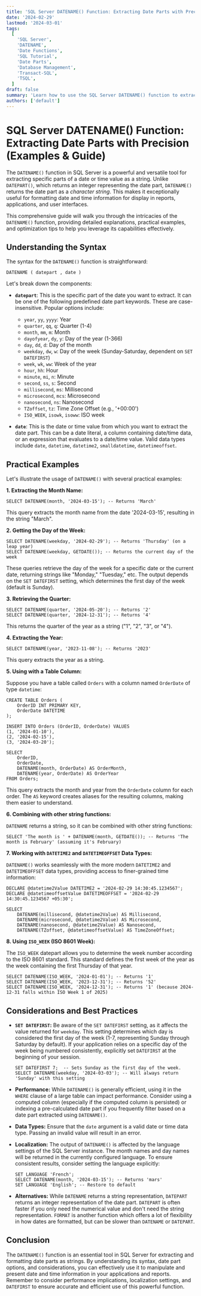 ```yaml
---
title: 'SQL Server DATENAME() Function: Extracting Date Parts with Precision (Examples & Guide)'
date: '2024-02-29'
lastmod: '2024-03-01'
tags:
  [
    'SQL Server',
    'DATENAME',
    'Date Functions',
    'SQL Tutorial',
    'Date Parts',
    'Database Management',
    'Transact-SQL',
    'TSQL',
  ]
draft: false
summary: 'Learn how to use the SQL Server DATENAME() function to extract specific date parts like month name, day of the week, quarter, and more. This comprehensive guide provides detailed explanations, practical examples, and optimization tips for effective database management.'
authors: ['default']
---
```


# SQL Server DATENAME() Function: Extracting Date Parts with Precision (Examples & Guide)

The `DATENAME()` function in SQL Server is a powerful and versatile tool for extracting specific parts of a date or time value as a string. Unlike `DATEPART()`, which returns an integer representing the date part, `DATENAME()` returns the date part as a _character string_. This makes it exceptionally useful for formatting date and time information for display in reports, applications, and user interfaces.

This comprehensive guide will walk you through the intricacies of the `DATENAME()` function, providing detailed explanations, practical examples, and optimization tips to help you leverage its capabilities effectively.

## Understanding the Syntax

The syntax for the `DATENAME()` function is straightforward:

```plaintext
DATENAME ( datepart , date )
```

Let's break down the components:

- **`datepart`**: This is the specific part of the date you want to extract. It can be one of the following predefined date part keywords. These are case-insensitive. Popular options include:

  - `year`, `yy`, `yyyy`: Year
  - `quarter`, `qq`, `q`: Quarter (1-4)
  - `month`, `mm`, `m`: Month
  - `dayofyear`, `dy`, `y`: Day of the year (1-366)
  - `day`, `dd`, `d`: Day of the month
  - `weekday`, `dw`, `w`: Day of the week (Sunday-Saturday, dependent on `SET DATEFIRST`)
  - `week`, `wk`, `ww`: Week of the year
  - `hour`, `hh`: Hour
  - `minute`, `mi`, `n`: Minute
  - `second`, `ss`, `s`: Second
  - `millisecond`, `ms`: Millisecond
  - `microsecond`, `mcs`: Microsecond
  - `nanosecond`, `ns`: Nanosecond
  - `TZoffset`, `tz`: Time Zone Offset (e.g., '+00:00')
  - `ISO_WEEK`, `isowk`, `isoww`: ISO week

- **`date`**: This is the date or time value from which you want to extract the date part. This can be a date literal, a column containing date/time data, or an expression that evaluates to a date/time value. Valid data types include `date`, `datetime`, `datetime2`, `smalldatetime`, `datetimeoffset`.

## Practical Examples

Let's illustrate the usage of `DATENAME()` with several practical examples:

**1. Extracting the Month Name:**

```plaintext
SELECT DATENAME(month, '2024-03-15'); -- Returns 'March'
```

This query extracts the month name from the date '2024-03-15', resulting in the string "March".

**2. Getting the Day of the Week:**

```plaintext
SELECT DATENAME(weekday, '2024-02-29'); -- Returns 'Thursday' (on a leap year)
SELECT DATENAME(weekday, GETDATE()); -- Returns the current day of the week
```

These queries retrieve the day of the week for a specific date or the current date, returning strings like "Monday," "Tuesday," etc. The output depends on the `SET DATEFIRST` setting, which determines the first day of the week (default is Sunday).

**3. Retrieving the Quarter:**

```plaintext
SELECT DATENAME(quarter, '2024-05-20'); -- Returns '2'
SELECT DATENAME(quarter, '2024-12-31'); -- Returns '4'
```

This returns the quarter of the year as a string ("1", "2", "3", or "4").

**4. Extracting the Year:**

```plaintext
SELECT DATENAME(year, '2023-11-08'); -- Returns '2023'
```

This query extracts the year as a string.

**5. Using with a Table Column:**

Suppose you have a table called `Orders` with a column named `OrderDate` of type `datetime`:

```plaintext
CREATE TABLE Orders (
    OrderID INT PRIMARY KEY,
    OrderDate DATETIME
);

INSERT INTO Orders (OrderID, OrderDate) VALUES
(1, '2024-01-10'),
(2, '2024-02-15'),
(3, '2024-03-20');

SELECT
    OrderID,
    OrderDate,
    DATENAME(month, OrderDate) AS OrderMonth,
    DATENAME(year, OrderDate) AS OrderYear
FROM Orders;
```

This query extracts the month and year from the `OrderDate` column for each order. The `AS` keyword creates aliases for the resulting columns, making them easier to understand.

**6. Combining with other string functions:**

`DATENAME` returns a string, so it can be combined with other string functions:

```plaintext
SELECT 'The month is ' + DATENAME(month, GETDATE()); -- Returns 'The month is February' (assuming it's February)
```

**7. Working with `DATETIME2` and `DATETIMEOFFSET` Data Types:**

`DATENAME()` works seamlessly with the more modern `DATETIME2` and `DATETIMEOFFSET` data types, providing access to finer-grained time information:

```plaintext
DECLARE @datetime2Value DATETIME2 = '2024-02-29 14:30:45.1234567';
DECLARE @datetimeoffsetValue DATETIMEOFFSET = '2024-02-29 14:30:45.1234567 +05:30';

SELECT
    DATENAME(millisecond, @datetime2Value) AS Millisecond,
    DATENAME(microsecond, @datetime2Value) AS Microsecond,
    DATENAME(nanosecond, @datetime2Value) AS Nanosecond,
    DATENAME(TZoffset, @datetimeoffsetValue) AS TimeZoneOffset;
```

**8. Using `ISO_WEEK` (ISO 8601 Week):**

The `ISO_WEEK` datepart allows you to determine the week number according to the ISO 8601 standard. This standard defines the first week of the year as the week containing the first Thursday of that year.

```plaintext
SELECT DATENAME(ISO_WEEK, '2024-01-01'); -- Returns '1'
SELECT DATENAME(ISO_WEEK, '2023-12-31'); -- Returns '52'
SELECT DATENAME(ISO_WEEK, '2024-12-31'); -- Returns '1' (because 2024-12-31 falls within ISO Week 1 of 2025)
```

## Considerations and Best Practices

- **`SET DATEFIRST`:** Be aware of the `SET DATEFIRST` setting, as it affects the value returned for `weekday`. This setting determines which day is considered the first day of the week (1-7, representing Sunday through Saturday by default). If your application relies on a specific day of the week being numbered consistently, explicitly set `DATEFIRST` at the beginning of your session.

  ```plaintext
  SET DATEFIRST 7;  -- Sets Sunday as the first day of the week.
  SELECT DATENAME(weekday, '2024-03-03'); -- Will always return 'Sunday' with this setting
  ```

- **Performance:** While `DATENAME()` is generally efficient, using it in the `WHERE` clause of a large table can impact performance. Consider using a computed column (especially if the computed column is persisted) or indexing a pre-calculated date part if you frequently filter based on a date part extracted using `DATENAME()`.

- **Data Types:** Ensure that the `date` argument is a valid date or time data type. Passing an invalid value will result in an error.

- **Localization:** The output of `DATENAME()` is affected by the language settings of the SQL Server instance. The month names and day names will be returned in the currently configured language. To ensure consistent results, consider setting the language explicitly:

  ```plaintext
  SET LANGUAGE 'French';
  SELECT DATENAME(month, '2024-03-15'); -- Returns 'mars'
  SET LANGUAGE 'English'; -- Restore to default
  ```

- **Alternatives:** While `DATENAME` returns a string representation, `DATEPART` returns an integer representation of the date part. `DATEPART` is often faster if you only need the numerical value and don't need the string representation. `FORMAT` is another function which offers a lot of flexibility in how dates are formatted, but can be slower than `DATENAME` or `DATEPART`.

## Conclusion

The `DATENAME()` function is an essential tool in SQL Server for extracting and formatting date parts as strings. By understanding its syntax, date part options, and considerations, you can effectively use it to manipulate and present date and time information in your applications and reports. Remember to consider performance implications, localization settings, and `DATEFIRST` to ensure accurate and efficient use of this powerful function.
